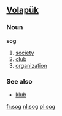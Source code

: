 ==[[Volapük]]==

===Noun===
'''sog'''

# [[society]]
# [[club]]
# [[organization]]

===See also===
* [[klub]]

[[fr:sog]]
[[nl:sog]]
[[pl:sog]]